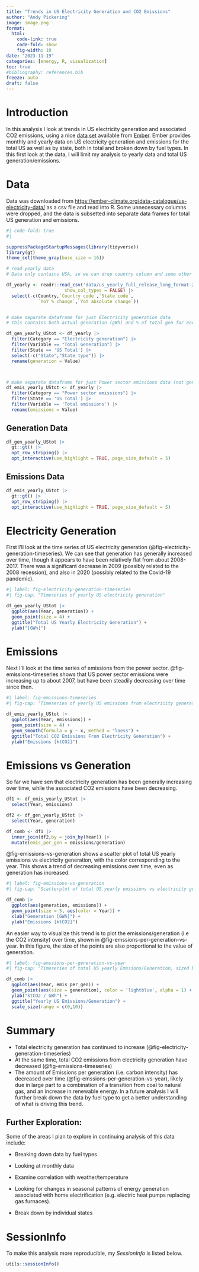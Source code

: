```yaml
---
title: "Trends in US Electricity Generation and CO2 Emissions" 
author: "Andy Pickering" 
image: image.png 
format: 
  html:
    code-link: true
    code-fold: show
    fig-width: 10
date: "2023-11-19"
categories: [energy, R, visualization]
toc: true
#bibliography: references.bib
freeze: auto
draft: false
---
```


# Introduction

In this analysis I look at trends in US electricity generation and associated CO2 emissions, using a nice [data set](https://ember-climate.org/data-catalogue/us-electricity-data/) available from [Ember](https://ember-climate.org/). Ember provides monthly and yearly data on US electricity generation and emissions for the total US as well as by state, both in total and broken down by fuel types. In this first look at the data, I will limit my analysis to yearly data and total US generation/emissions.

# Data

Data was downloaded from <https://ember-climate.org/data-catalogue/us-electricity-data/> as a csv file and read into R. Some unnecessary columns were dropped, and the data is subsetted into separate data frames for total US generation and emissions.

```r
#| code-fold: true
#| 

suppressPackageStartupMessages(library(tidyverse))
library(gt)
theme_set(theme_gray(base_size = 16))

# read yearly data
# Data only contains USA, so we can drop country column and some other un-needed ones

df_yearly <- readr::read_csv('data/us_yearly_full_release_long_format-2.csv', 
                      show_col_types = FALSE) |> 
  select(-c(Country,`Country code`,`State code`,
            `YoY % change`,`YoY absolute change`))


# make separate dataframe for just Electricity generation data
# This contains both actual generation (gWh) and % of total gen for each fuel type

df_gen_yearly_UStot <- df_yearly |> 
  filter(Category == "Electricity generation") |> 
  filter(Variable == "Total Generation") |> 
  filter(State == 'US Total') |> 
  select(-c("State","State type")) |> 
  rename(generation = Value)



# make separate dataframe for just Power sector emissions data (not generation)
df_emis_yearly_UStot <- df_yearly |> 
  filter(Category == "Power sector emissions") |> 
  filter(State == 'US Total') |> 
  filter(Variable == 'Total emissions') |> 
  rename(emissions = Value)


```

## Generation Data

```r

df_gen_yearly_UStot |>
  gt::gt() |> 
  opt_row_striping() |> 
  opt_interactive(use_highlight = TRUE, page_size_default = 5)

```

## Emissions Data

```r

df_emis_yearly_UStot |> 
  gt::gt() |> 
  opt_row_striping() |> 
  opt_interactive(use_highlight = TRUE, page_size_default = 5)

```

# Electricity Generation

First I'll look at the time series of US electricity generation (@fig-electricity-generation-timeseries). We can see that generation has generally increased over time, though it appears to have been relatively flat from about 2008-2017. There was a significant decrease in 2009 (possibly related to the 2008 recession), and also in 2020 (possibly related to the Covid-19 pandemic).

```r
#| label: fig-electricity-generation-timeseries
#| fig-cap: "Timeseries of yearly US electricity generation"

df_gen_yearly_UStot |> 
  ggplot(aes(Year, generation)) +
  geom_point(size = 4) +
  ggtitle("Total US Yearly Electricity Generation") +
  ylab("[GWh]")

```

# Emissions

Next I'll look at the time series of emissions from the power sector. @fig-emissions-timeseries shows that US power sector emissions were increasing up to about 2007, but have been steadily decreasing over time since then.

```r
#| label: fig-emissions-timeseries
#| fig-cap: "Timeseries of yearly US emissions from electricity generation"

df_emis_yearly_UStot |> 
  ggplot(aes(Year, emissions)) +
  geom_point(size = 4) +
  geom_smooth(formula = y ~ x, method = "loess") +
  ggtitle("Total CO2 Emissions From Electricity Generation") +
  ylab("Emissions [ktCO2]")

```

# Emissions vs Generation

So far we have sen that electricity generation has been generally increasing over time, while the associated CO2 emissions have been decreasing.

```r

df1 <- df_emis_yearly_UStot |> 
  select(Year, emissions)

df2 <- df_gen_yearly_UStot |> 
  select(Year, generation) 

df_comb <- df1 |> 
  inner_join(df2,by = join_by(Year)) |> 
  mutate(emis_per_gen = emissions/generation)

```

@fig-emissions-vs-generation shows a scatter plot of total US yearly emissions vs electricity generation, with the color corresponding to the year. This shows a trend of decreasing emissions over time, even as generation has increased.

```r
#| label: fig-emissions-vs-generation
#| fig-cap: "Scatterplot of total US yearly emissions vs electricity generation"

df_comb |> 
  ggplot(aes(generation, emissions)) +
  geom_point(size = 5, aes(color = Year)) +
  xlab("Generation [GWh]") +
  ylab("Emissions [ktCO2]")

```

An easier way to visualize this trend is to plot the emissions/generation (i.e the CO2 intensity) over time, shown in @fig-emssions-per-generation-vs-year. In this figure, the size of the points are also proportional to the value of generation.

```r
#| label: fig-emssions-per-generation-vs-year
#| fig-cap: "Timeseries of total US yearly Emssions/Generation, sized by value of generation"

df_comb |> 
  ggplot(aes(Year, emis_per_gen)) +
  geom_point(aes(size = generation), color = 'lightblue', alpha = 1) +
  ylab("ktCO2 / GWh") +
  ggtitle("Yearly US Emissions/Generation") +
  scale_size(range = c(0,10))

```

# Summary

-   Total electricity generation has continued to increase (@fig-electricity-generation-timeseries)
-   At the same time, total CO2 emissions from electricity generation have decreased (@fig-emissions-timeseries)
-   The amount of Emissions per generation (i.e. carbon intensity) has decreased over time (@fig-emssions-per-generation-vs-year), likely due in large part to a combination of a transition from coal to natural gas, and an increase in renewable energy. In a future analysis I will further break down the data by fuel type to get a better understanding of what is driving this trend.

## Further Exploration:

Some of the areas I plan to explore in continuing analysis of this data include:

-   Breaking down data by fuel types

-   Looking at monthly data

-   Examine correlation with weather/temperature

-   Looking for changes in seasonal patterns of energy generation associated with home electrification (e.g. electric heat pumps replacing gas furnaces).

-   Break down by individual states

# SessionInfo

To make this analysis more reproducible, my *SessionInfo* is listed below.

```r

utils::sessionInfo()

```
